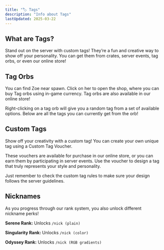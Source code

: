```yaml
---
title: "🏷️ Tags"
description: "Info about Tags"
lastUpdated: 2025-03-22
---
```



## What are Tags?

Stand out on the server with custom tags! They’re a fun and creative way to show off your
personality. You can get them from crates, server events, tag orbs, or even our online store!

## Tag Orbs

You can find Zoe near spawn. Click on her to open the shop, where you can buy Tag orbs using in-game
currency. Tag orbs are also available in our online store!

Right-clicking on a tag orb will give you a random tag from a set of available options. Below are
all the tags you can currently get from the orb!

<CenteredImage src={zoe} alt="Zoe the Artist" tailwind="w-150" />
<CenteredImage src={tagList} alt="Tag list" tailwind="w-150" />

## Custom Tags

Show off your creativity with a custom tag! You can create your own unique tag using a Custom Tag
Voucher.

These vouchers are available for purchase in our online store, or you can earn them by participating
in server events. Use the voucher to design a tag that truly represents your style and personality.

Just remember to check the custom tag rules to make sure your design follows the server guidelines.

## Nicknames

As you progress through our rank system, you also unlock different nickname perks!

**Serene Rank:** Unlocks `/nick (plain)`

**Singularity Rank:** Unlocks `/nick (color)`

**Odyssey Rank:** Unlocks `/nick (RGB gradients)`
